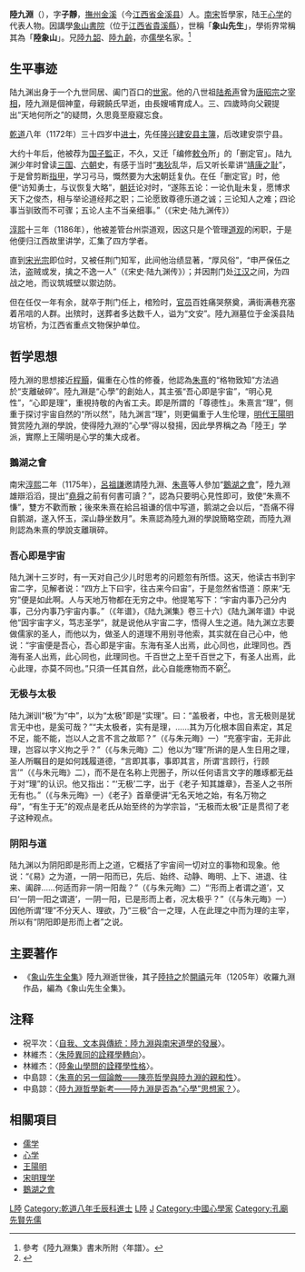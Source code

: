 {{Infobox Philosopher
|region           = 中國哲學
|era              = [[古代哲學|古代哲學]]
|image_name       = 陸九淵.jpg
|image_size       = 250px
|name             = 陆九渊
|spouse =吳氏
|children =[[陸持之|陸持之]]
|birth_date    =1139年 
|birth_place   =[[江西|江西]][[金溪县|金溪县]]
|death_date    = 1192年12月14日（54歲）
|death_place   =湖北[[荆门|荆门]] 
|school_tradition = [[儒學|儒學]][[理學|心學學派]]
|main_interests   =[[哲學|哲學]]、[[自然科學|自然科學]]、[[道學|道學]] 
|notable_ideas    =[[宇宙便是吾心，吾心便是宇宙|宇宙便是吾心，吾心便是宇宙]]
|influences       =[[孔子|孔子]]、[[孟子|孟子]]、[[周敦頤|周敦頤]]、[[程顥|程顥]]、[[程頤|程頤]]、[[張載_(北宋)|張載]]
|influenced       =[[王陽明|王陽明]]、[[李滉|李滉]]、[[王夫之|王夫之]]、[[林羅山|林羅山]]、[[藤原惺窩|藤原惺窩]]、[[李約瑟|李約瑟]]、[[錢穆|錢穆]]、[[杜維明|杜維明]]等
}}
'''陸九淵'''（{{bd|1139年||1193年|catIdx=L陸}}），字'''子靜'''，[[撫州|撫州]][[金溪|金溪]]（今[[江西省|江西省]][[金溪县|金溪县]]）人。[[南宋|南宋]]哲學家，陆王[[心学|心学]]的代表人物。因講學[[象山書院|象山書院]]（位于[[江西省|江西省]][[貴溪縣|貴溪縣]]），世稱「'''象山先生'''」，學術界常稱其為「'''陸象山'''」。兄[[陸九韶|陸九韶]]、[[陸九齡|陸九齡]]，亦[[儒學|儒學]]名家。<ref>參考《陸九淵集》書末所附〈年譜〉。</ref>

==生平事迹==
陆九渊出身于一个九世同居、阖门百口的[[世家|世家]]。他的八世祖[[陆希声|陆希声]]曾为[[唐昭宗|唐昭宗]]之[[宰相|宰相]]，陸九淵是個神童，母親饒氏早逝，由長嫂哺育成人。三、四歲時向父親提出“天地何所之”的疑問，久思竟至廢寢忘食。

[[乾道_(南宋)|乾道]]八年（1172年）三十四岁中[[进士|进士]]，先任[[隆兴|隆兴]][[建安县|建安县]][[主簿|主簿]]，后改建安崇宁县。

大约十年后，他被荐为[[国子監|国子監]]正，不久，又迁「编修[[敕令|敕令]]所」的「删定官」。陆九渊少年时曾读[[三国|三国]]、[[六朝|六朝]]史，有感于当时“[[夷狄|夷狄]]乱华，后又听长辈讲“[[靖康之耻|靖康之耻]]”，于是曾剪断[[指甲|指甲]]，学习弓马，慨然要为大[[宋|宋]]朝廷复仇。在任「删定官」时，他便“访知勇士，与议恢复大略”，[[朝廷|朝廷]]论对时，“遂陈五论：一论仇耻未复，愿博求天下之俊杰，相与举论道经邦之职；二论愿致尊德乐道之诚；三论知人之难；四论事当驯致而不可骤；五论人主不当亲细事。”（《宋史·陆九渊传》）

[[淳熙|淳熙]]十三年（1186年），他被差管台州崇道观，因这只是个管理[[道观|道观]]的闲职，于是他便归江西故里讲学，汇集了四方学者。

直到[[宋光宗|宋光宗]]即位时，又被任荆门知军，此间他治绩显著，“厚风俗”，“申严保伍之法，盗贼或发，擒之不逸一人”（《宋史·陆九渊传》）；并因荆门处[[江汉|江汉]]之间，为四战之地，而议筑城壁以禦边防。

但在任仅一年有余，就卒于荆门任上，棺殓时，[[官员|官员]]百姓痛哭祭奠，满街满巷充塞着吊唁的人群。出殡时，送葬者多达数千人，谥为“文安”。陸九淵墓位于金溪县陆坊官桥，为江西省重点文物保护单位。

==哲学思想==
{{儒学}}
陸九淵的思想接近[[程顥|程顥]]，偏重在心性的修養，他認為[[朱熹|朱熹]]的“格物致知”方法過於“支離破碎”。陸九淵是“心學”的創始人，其主張“吾心即是宇宙”，“明心見性”，“心即是理”，重視持敬的內省工夫。即是所謂的「尊德性」。朱熹言“理”，侧重于探讨宇宙自然的“所以然”，陆九渊言“理”，则更偏重于人生伦理，[[明代|明代]][[王陽明|王陽明]]贊赏陸九淵的學說，使得陸九淵的“心學”得以發揚，因此學界稱之為「陸王」学派，實際上王陽明是心学的集大成者。
===鵝湖之會===
南宋[[淳熙|淳熙]]二年（1175年），[[呂祖謙|呂祖謙]]邀請陸九淵、[[朱熹|朱熹]]等人參加“[[鵝湖之會|鵝湖之會]]”，陸九淵雄辯滔滔，提出“[[堯|堯]][[舜|舜]]之前有何書可讀？”，認為只要明心見性即可，致使“朱熹不慊”，雙方不歡而散；後來朱熹在給吕祖谦的信中写道，鹅湖之会以后，“吾痛不得自鹅湖，遂入怀玉，深山静坐数月”。朱熹認為陸九淵的學說簡略空疏，而陸九淵則認為朱熹的學說支離瑣碎。

===吾心即是宇宙===
陆九渊十三岁时，有一天对自己少儿时思考的问题忽有所悟。这天，他读古书到宇宙二字，见解者说：“四方上下曰宇，往古来今曰宙”，于是忽然省悟道：原来“无穷”便是如此啊。人与天地万物都在无穷之中。他提笔写下：“宇宙内事乃己分内事，己分内事乃宇宙内事。”（《年谱》，《陆九渊集》卷三十六）《陆九渊年谱》中说他“因宇宙字义，笃志圣学”，就是说他从宇宙二字，悟得人生之道。陆九渊立志要做儒家的圣人，而他以为，做圣人的道理不用别寻他索，其实就在自己心中，他说：“宇宙便是吾心，吾心即是宇宙。东海有圣人出焉，此心同也，此理同也。西海有圣人出焉，此心同也，此理同也。千百世之上至千百世之下，有圣人出焉，此心此理，亦莫不同也。”只須一任其自然，此心自能應物而不窮<ref name="馮">{{cite book |author=馮友蘭|title=《中國哲學史》下冊|publisher=三聯書店（香港）有限公司|location=香港|year=1992|isbn=9620410149|language=zh-hans}}</ref>{{rp|530}}。　　

===无极与太极===
陆九渊训“极”为“中”，以为“太极”即是“实理”。曰：“盖极者，中也，言无极则是犹言无中也，是奚可哉？”“夫太极者，实有是理，……其为万化根本固自素定，其足不足，能不能，岂以人之言不言之故耶？”（《与朱元晦》一）“充塞宇宙，无非此理，岂容以字义拘之乎？”（《与朱元晦》二）他以为“理”所讲的是人生日用之理，圣人所瞩目的是如何践履道德，“言即其事，事即其言，所谓‘言顾行，行顾言’”（《与朱元晦》二），而不是在名称上兜圈子，所以任何语言文字的雕琢都无益于对“理”的认识。他又指出：“‘无极’二字，出于《老子·知其雄章》，吾圣人之书所无有也。”（《与朱元晦》一）《老子》首章便讲“无名天地之始，有名万物之母”，“有生于无”的观点是老氏从始至终的为学宗旨，“无极而太极”正是贯彻了老子这种观点。

===阴阳与道===
陆九渊以为阴阳即是形而上之道，它概括了宇宙间一切对立的事物和现象。他说：“《易》之为道，一阴一阳而已，先后、始终、动静、晦明、上下、进退、往来、阖辟……何适而非一阴一阳哉？”（《与朱元晦》二）“‘形而上者谓之道’，又曰‘一阴一阳之谓道’，一阴一阳，已是形而上者，况太极乎？”（《与朱元晦》一）因他所谓“理”不分天人、理欲，乃“三极”合一之理，人在此理之中而为理的主宰，所以有“阴阳即是形而上者”之说。
==主要著作==
{{wikisource|陸九淵集}}
*《[[象山先生全集|象山先生全集]]》陸九淵逝世後，其子[[陸持之|陸持之]]於[[開禧|開禧]]元年（1205年）收羅九淵作品，編為《象山先生全集》。

==注释==
{{reflist}}
*祝平次：〈[http://www.cl.nthu.edu.tw/files/14-1278-39905,r2884-1.php?Lang=zh-tw 自我、文本與傳統：陸九淵與南宋道學的發展]〉。
*林維杰：〈[http://140.109.24.171/home/publish/PDF/Bulletin/31/31-235-261.pdf 朱陸異同的詮釋學轉向]〉。
*林維杰：〈[http://140.109.24.171/home/publish/PDF/Bulletin/45/45-95-119.pdf 陸象山學問的詮釋學性格]〉。
*中島諒：〈[http://www.nssd.org/articles/article_detail.aspx?id=71898390504849544852484852 朱熹的另一個論敵——陳亮哲學與陸九淵的親和性]〉。
*中島諒：〈[http://www.nssd.org/articles/article_detail.aspx?id=665038918 陸九淵哲學新考——陸九淵是否為“心學”思想家？]〉。

== 相關項目 ==
* [[儒学|儒学]]
* [[心学|心学]]
* [[王陽明|王陽明]]
* [[宋明理学|宋明理学]]
* [[鵝湖之會|鵝湖之會]]



{{wikiquote}}

[[Category:宋朝政治人物|L陸]]
[[Category:乾道八年壬辰科進士|Category:乾道八年壬辰科進士]]
[[Category:金溪人|L陸]]
[[Category:陸姓|J]]
[[Category:中國心學家|Category:中國心學家]]
[[Category:孔廟先賢先儒|Category:孔廟先賢先儒]]